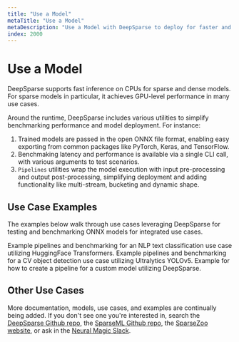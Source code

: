 ```yaml
---
title: "Use a Model"
metaTitle: "Use a Model"
metaDescription: "Use a Model with DeepSparse to deploy for faster and cheaper inference on CPUs"
index: 2000
---
```


# Use a Model

DeepSparse supports fast inference on CPUs for sparse and dense models. For sparse models in particular, it achieves GPU-level performance in many use cases.

Around the runtime, DeepSparse includes various utilities to simplify benchmarking performance and model deployment. For instance:
1. Trained models are passed in the open ONNX file format, enabling easy exporting from common packages like PyTorch, Keras, and TensorFlow.
2. Benchmaking latency and performance is available via a single CLI call, with various arguments to test scenarios.
3. `Pipelines` utilities wrap the model execution with input pre-processing and output post-processing, simplifying deployment and adding functionality like multi-stream, bucketing and dynamic shape.

## Use Case Examples

The examples below walk through use cases leveraging DeepSparse for testing and benchmarking ONNX models for integrated use cases.

<LinkCards>
  <LinkCard href="./nlp-text-classification" heading="NLP Text Classification">
    Example pipelines and benchmarking for an NLP text classification use case utilizing HuggingFace Transformers.
  </LinkCard>

  <LinkCard href="./cv-object-detection" heading="CV Object Detection">
    Example pipelines and benchmarking for a CV object detection use case utilizing Ultralytics YOLOv5.
  </LinkCard>

  <LinkCard href="./custom-use-case" heading="Custom Use Case">
    Example for how to create a pipeline for a custom model utilizing DeepSparse.
  </LinkCard>
</LinkCards>

## Other Use Cases

More documentation, models, use cases, and examples are continually being added.
If you don't see one you're interested in, search the [DeepSparse Github repo](https://github.com/neuralmagic/deepsparse), the [SparseML Github repo](https://github.com/neuralmagic/sparseml), the [SparseZoo website](https://sparsezoo.neuralmagic.com/), or ask in the [Neural Magic Slack](https://join.slack.com/t/discuss-neuralmagic/shared_invite/zt-q1a1cnvo-YBoICSIw3L1dmQpjBeDurQ).
